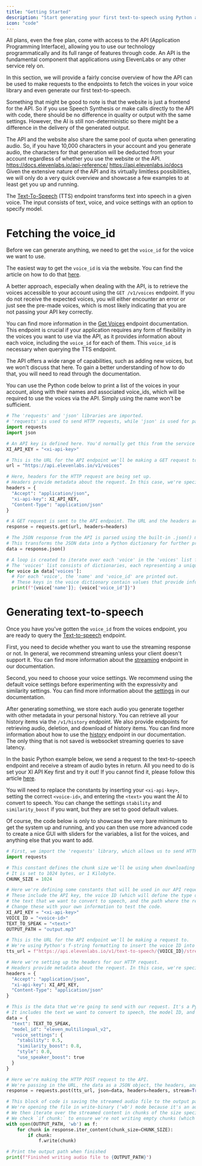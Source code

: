 ```yaml
---
title: "Getting Started"
description: "Start generating your first text-to-speech using Python and ElevenLabs API"
icon: "code"
---
```



All plans, even the free plan, come with access to the API (Application Programming Interface), allowing you to use our technology programmatically and its full range of features through code. An API is the fundamental component that applications using ElevenLabs or any other service rely on.

In this section, we will provide a fairly concise overview of how the API can be used to make requests to the endpoints to fetch the voices in your voice library and even generate our first text-to-speech.

Something that might be good to note is that the website is just a frontend for the API. So if you use Speech Synthesis or make calls directly to the API with code, there should be no difference in quality or output with the same settings. However, the AI is still non-deterministic so there might be a difference in the delivery of the generated output.

The API and the website also share the same pool of quota when generating audio. So, if you have 10,000 characters in your account and you generate audio, the characters for that generation will be deducted from your account regardless of whether you use the website or the API.
​
https://docs.elevenlabs.io/api-reference/
https://api.elevenlabs.io/docs
​
Given the extensive nature of the API and its virtually limitless possibilities, we will only do a very quick overview and showcase a few examples to at least get you up and running.

The [Text-To-Speech](https://elevenlabs.io/docs/api-reference/text-to-speech) (TTS) endpoint transforms text into speech in a given voice. The input consists of text, voice, and voice settings with an option to specify model.


# Fetching the voice_id

Before we can generate anything, we need to get the `voice_id` for the voice we want to use.

The easiest way to get the `voice_id` is via the website. You can find the article on how to do that [here](https://help.elevenlabs.io/hc/en-us/articles/14599760033937-How-do-I-find-my-voice's-ID-of-my-voices-via-the-website-and-through-the-API-).

A better approach, especially when dealing with the API, is to retrieve the voices accessible to your account using the `GET /v1/voices` endpoint. If you do not receive the expected voices, you will either encounter an error or just see the pre-made voices, which is most likely indicating that you are not passing your API key correctly.

You can find more information in the [Get Voices](https://elevenlabs.io/docs/api-reference/get-voices) endpoint documentation. This endpoint is crucial if your application requires any form of flexibility in the voices you want to use via the API, as it provides information about each voice, including the `voice_id` for each of them. This `voice_id` is necessary when querying the TTS endpoint.

The API offers a wide range of capabilities, such as adding new voices, but we won't discuss that here. To gain a better understanding of how to do that, you will need to read through the documentation.

You can use the Python code below to print a list of the voices in your account, along with their names and associated voice_ids, which will be required to use the voices via the API. Simply using the name won't be sufficient.

```python
# The 'requests' and 'json' libraries are imported. 
# 'requests' is used to send HTTP requests, while 'json' is used for parsing the JSON data that we receive from the API.
import requests
import json

# An API key is defined here. You'd normally get this from the service you're accessing. It's a form of authentication.
XI_API_KEY = "<xi-api-key>"

# This is the URL for the API endpoint we'll be making a GET request to.
url = "https://api.elevenlabs.io/v1/voices"

# Here, headers for the HTTP request are being set up. 
# Headers provide metadata about the request. In this case, we're specifying the content type and including our API key for authentication.
headers = {
  "Accept": "application/json",
  "xi-api-key": XI_API_KEY,
  "Content-Type": "application/json"
}

# A GET request is sent to the API endpoint. The URL and the headers are passed into the request.
response = requests.get(url, headers=headers)

# The JSON response from the API is parsed using the built-in .json() method from the 'requests' library. 
# This transforms the JSON data into a Python dictionary for further processing.
data = response.json()

# A loop is created to iterate over each 'voice' in the 'voices' list from the parsed data. 
# The 'voices' list consists of dictionaries, each representing a unique voice provided by the API.
for voice in data['voices']:
  # For each 'voice', the 'name' and 'voice_id' are printed out. 
  # These keys in the voice dictionary contain values that provide information about the specific voice.
  print(f"{voice['name']}; {voice['voice_id']}")
```


# Generating text-to-speech

Once you have you've gotten the `voice_id` from the voices endpoint, you are ready to query the [Text-to-speech](https://elevenlabs.io/docs/api-reference/text-to-speech) endpoint.

First, you need to decide whether you want to use the streaming response or not. In general, we recommend streaming unless your client doesn't support it. You can find more information about the [streaming](https://elevenlabs.io/docs/api-reference/streaming) endpoint in our documentation.

Second, you need to choose your voice settings. We recommend using the default voice settings before experimenting with the expressivity and similarity settings. You can find more information about the [settings](https://elevenlabs.io/docs/speech-synthesis/voice-settings) in our documentation.

After generating something, we store each audio you generate together with other metadata in your personal history. You can retrieve all your history items via the `/v1/history` endpoint. We also provide endpoints for retrieving audio, deletion, and download of history items. You can find more information about how to use the [history](https://elevenlabs.io/docs/api-reference/get-generated-items) endpoint in our documentation. The only thing that is not saved is websocket streaming queries to save latency.

In the basic Python example below, we send a request to the text-to-speech endpoint and receive a stream of audio bytes in return. All you need to do is set your XI API Key first and try it out! If you cannot find it, please follow this article [here](https://help.elevenlabs.io/hc/en-us/articles/14599447207697-How-to-authorize-yourself-using-your-xi-api-key-).

You will need to replace the constants by inserting your `<xi-api-key>`, setting the correct `<voice-id>`, and entering the `<text>` you want the AI to convert to speech. You can change the settings `stability` and `similarity_boost` if you want, but they are set to good default values.

Of course, the code below is only to showcase the very bare minimum to get the system up and running, and you can then use more advanced code to create a nice GUI with sliders for the variables, a list for the voices, and anything else that you want to add.

```python
# First, we import the 'requests' library, which allows us to send HTTP requests in Python.
import requests

# This constant defines the chunk size we'll be using when downloading the audio file. 
# It is set to 1024 bytes, or 1 Kilobyte.
CHUNK_SIZE = 1024

# Here we're defining some constants that will be used in our API request. 
# These include the API key, the voice ID (which will define the type of voice used for the text-to-speech conversion),
# the text that we want to convert to speech, and the path where the resulting audio file will be saved.
# Change these with your own information to test the code.
XI_API_KEY = "<xi-api-key>"
VOICE_ID = "<voice-id>"
TEXT_TO_SPEAK = "<text>"
OUTPUT_PATH = "output.mp3"

# This is the URL for the API endpoint we'll be making a request to.
# We're using Python's f-string formatting to insert the voice ID into the URL.
tts_url = f"https://api.elevenlabs.io/v1/text-to-speech/{VOICE_ID}/stream"

# Here we're setting up the headers for our HTTP request. 
# Headers provide metadata about the request. In this case, we're specifying the content type and including our API key for authorization.
headers = {
  "Accept": "application/json",
  "xi-api-key": XI_API_KEY,
  "Content-Type": "application/json"
}

# This is the data that we're going to send with our request. It's a Python dictionary which will be converted into a JSON object.
# It includes the text we want to convert to speech, the model ID, and some settings for the voice.
data = {
  "text": TEXT_TO_SPEAK,
  "model_id": "eleven_multilingual_v2",
  "voice_settings": {
    "stability": 0.5,
    "similarity_boost": 0.8,
    "style": 0.0,
    "use_speaker_boost": true
  }
}

# Here we're making the HTTP POST request to the API.
# We're passing in the URL, the data as a JSON object, the headers, and specifying that we want to stream the response.
response = requests.post(tts_url, json=data, headers=headers, stream=True)

# This block of code is saving the streamed audio file to the output path we specified earlier.
# We're opening the file in write-binary ('wb') mode because it's an audio file.
# We then iterate over the streamed content in chunks of the size specified, and write each chunk to the file.
# We check `if chunk:` to ensure we're not writing empty chunks (which could happen if there was a network error or something similar).
with open(OUTPUT_PATH, 'wb') as f:
    for chunk in response.iter_content(chunk_size=CHUNK_SIZE):
        if chunk:
            f.write(chunk)

# Print the output path when finished
print(f"Finished writing audio file to {OUTPUT_PATH}")
```
